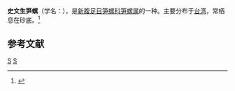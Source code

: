 {{Speciesbox 
| taxon = Terebra swainsoni
| binomial_authority = Deshayes, 1859
}}
'''史文生笋螺'''（学名：''{{lang|la|Terebra swainsoni}}''），是[[新腹足目|新腹足目]][[笋螺科|笋螺科]][[笋螺属|笋螺属]]的一种。主要分布于[[台湾|台湾]]，常栖息在砂底。<ref>{{cite web|url=http://shell.sinica.edu.tw/chinese/shellbase_detail.php?science_no=3002|title=国际贝库：史文生笋螺|publisher=台湾贝类资料库|accessdate=2009-08-11|archive-date=2016-03-04|archive-url=https://web.archive.org/web/20160304103517/http://shell.sinica.edu.tw/chinese/shellbase_detail.php?science_no=3002|dead-url=no}}</ref>

== 参考文献 ==
{{reflist|2}}
{{Taxonbar|from=Q10916109}}

[[Category:笋螺属|S]]
[[Category:_1859年描述的动物|S]]